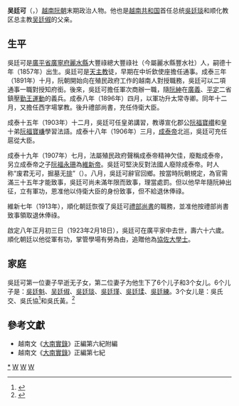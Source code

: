 {{東亞男性歷史人物
|名稱=吴廷可<br>Ngô Đình Khả
|圖片名稱=Ngo-dinh-kha.jpg
|出生日期=1857年
|逝世日期=1923年
|信仰=[[天主教|天主教]]
}}
'''吴廷可'''（{{vie|v='''Ngô Đình Khả'''|hn=吳廷可}}，{{bd|1857年||1923年||catIdx=N}}）[[越南|越南]][[阮朝|阮朝]]末期政治人物。他也是[[越南共和国|越南共和国]]首任总统[[吳廷琰|吳廷琰]]和顺化教区总主教[[吴廷俶|吴廷俶]]的父亲。

==生平==
吳廷可是[[廣平省|廣平省]][[廣寧府|廣寧府]][[麗水縣|麗水縣]]大豐祿總大豐祿社（今屬麗水縣豐水社）人，嗣德十年（1857年）出生。吳廷可是[[天主教|天主教]]徒，早期在中圻欽使座擔任通事。成泰三年（1891年）十月，阮朝開始向在殖民政府工作的越南人對授職務，吳廷可以二項通事一職對授知府銜。後來，吳廷可擔任軍次商辦一職，隨[[阮紳|阮紳]]在[[廣義省|廣義]]、[[平定省|平定]]二省鎮壓[[勤王運動|勤王運動]]的義兵。成泰八年（1896年）四月，以軍功升太常寺卿。同年十二月，又擔任西字場掌教。後升禮部尚書，充任侍衛大臣。

成泰十五年（1903年）十二月，吳廷可任皇弟講習，教導宣化郡公[[阮福寶巑|阮福寶巑]]和皇十弟[[阮福寶嵰|阮福寶嵰]]學習法語。成泰十八年（1906年）三月，[[成泰帝|成泰帝]]北巡，吳廷可充任扈從大臣。

成泰十九年（1907年）七月，法屬殖民政府聲稱成泰帝精神欠佳，廢黜成泰帝，另立成泰帝之子[[阮福永珊|阮福永珊]]為[[維新帝|維新帝]]。吳廷可堅決反對法國人廢除成泰帝。时人称“废君无可，掘墓无[[阮有排|排]]”（{{lang|vi|Đày vua không Khả, Đào mả không Bài}}）。八月，吳廷可辭官回鄉。按當時阮朝規定，為官需滿三十五年才能致事，吳廷可尚未滿年限而致事，理當處罰。但以他早年隨阮紳出征，立有軍功，恩准他以侍衛大臣的身份致事，但不給退休俸祿。

維新七年（1913年），順化朝廷恢復了吳廷可[[禮部尚書|禮部尚書]]的職務，並准他按禮部尚書致事領取退休俸祿。

啟定八年正月初三日（1923年2月18日），吳廷可在廣平家中去世，壽六十六歲。順化朝廷以他從軍有功，掌管學場有勞為由，追贈他為[[協佐大學士|協佐大學士]]。

==家庭==
吳廷可第一位妻子早逝无子女，第二位妻子为他生下了6个儿子和3个女儿。6个儿子是：[[吳廷魁|吳廷魁]]、[[吴廷俶|吴廷俶]]、[[吳廷琰|吳廷琰]]、[[吳廷瑾|吳廷瑾]]、[[吳廷瑈|吳廷瑈]]、[[吳廷練|吳廷練]]。3个女儿是：吳氏交、吳氏協<ref>{{Cite web|title=Cuộc đời em gái Tổng thống Ngô Đình Diệm|url=https://www.bbc.com/vietnamese/multimedia/2015/02/150223_nguyenvanchau_ngodinhthihiep_1|access-date=2022-06-09|date=2015-02-23|work=BBC News Tiếng Việt|language=vi|archive-date=2022-06-09|archive-url=https://web.archive.org/web/20220609133743/https://www.bbc.com/vietnamese/multimedia/2015/02/150223_nguyenvanchau_ngodinhthihiep_1}}</ref>和吳氏黃。<ref>{{Cite web|title=Chuyện Ba Bà: Ngô Thị Giao, Ngô Thị Hiệp, Ngô Thị Hoàng * Viet Nam Nhat Bao * Vietnam Daily News|url=http://www.vietnamdaily.com/index.php?c=article&p=100308|access-date=2022-06-09|work=www.vietnamdaily.com|archive-date=2017-09-24|archive-url=https://web.archive.org/web/20170924194945/http://www.vietnamdaily.com/index.php?c=article&p=100308}}</ref>

==參考文獻==
<references />
*越南文《[[大南實錄|大南實錄]]》正編第六紀附編
*越南文《[[大南實錄|大南實錄]]》正編第七紀


[[Category:吴廷可家族|*]]
[[Category:越南天主教徒|W]]
[[Category:阮朝協辦大學士|W]]
[[Category:阮朝禮部尚書|W]]